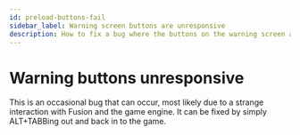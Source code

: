 ```yaml
---
id: preload-buttons-fail
sidebar_label: Warning screen buttons are unresponsive
description: How to fix a bug where the buttons on the warning screen are unresponsive.
---
```


# Warning buttons unresponsive
This is an occasional bug that can occur, most likely due to a strange interaction with Fusion and the game engine. It can be fixed by simply ALT+TABBing out and back in to the game.
